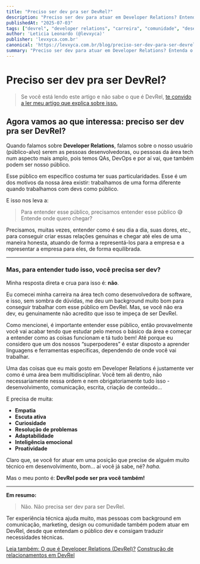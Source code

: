 ```yaml
---
title: "Preciso ser dev pra ser DevRel?"
description: "Preciso ser dev para atuar em Developer Relations? Entenda o que realmente importa para trabalhar com DevRel."
publishedAt: "2025-07-03"
tags: ["devrel", "developer relations", "carreira", "comunidade", "desenvolvimento"]
author: 'Leticia Leonardo (@levxyca)'
publisher: 'levxyca.com.br'
canonical: 'https://levxyca.com.br/blog/preciso-ser-dev-para-ser-devrel'
summary: "Preciso ser dev para atuar em Developer Relations? Entenda o que realmente importa para trabalhar com DevRel."
---
```


# Preciso ser dev pra ser DevRel?

> Se você está lendo este artigo e não sabe o que é DevRel, [te convido a ler meu artigo que explica sobre isso.](https://www.linkedin.com/pulse/o-que-%C3%A9-developer-relations-devrel-leticia-leonardo-vd5cf/)


## Agora vamos ao que interessa: preciso ser dev pra ser DevRel?

Quando falamos sobre **Developer Relations**, falamos sobre o nosso usuário (público-alvo) serem as pessoas desenvolvedoras, ou pessoas da área tech num aspecto mais amplo, pois temos QAs, DevOps e por aí vai, que também podem ser nosso público.

Esse público em específico costuma ter suas particularidades. Esse é um dos motivos da nossa área existir: trabalhamos de uma forma diferente quando trabalhamos com devs como público.

E isso nos leva a:

> Para entender esse público, precisamos entender esse público 😅 Entende onde quero chegar?

Precisamos, muitas vezes, entender como é seu dia a dia, suas dores, etc., para conseguir criar essas relações genuínas e chegar até eles de uma maneira honesta, atuando de forma a representá-los para a empresa e a representar a empresa para eles, de forma equilibrada.

---

### Mas, para entender tudo isso, você precisa ser dev?

Minha resposta direta e crua para isso é: **não**.

Eu comecei minha carreira na área tech como desenvolvedora de software, e isso, sem sombra de dúvidas, me deu um background muito bom para conseguir trabalhar com esse público em DevRel. Mas, se você não era dev, eu genuinamente não acredito que isso te impeça de ser DevRel.

Como mencionei, é importante entender esse público, então provavelmente você vai acabar tendo que estudar pelo menos o básico da área e começar a entender como as coisas funcionam e tá tudo bem! Até porque eu considero que um dos nossos “superpoderes” é estar disposto a aprender linguagens e ferramentas específicas, dependendo de onde você vai trabalhar.

Uma das coisas que eu mais gosto em Developer Relations é justamente ver como é uma área bem multidisciplinar. Você tem ali dentro, não necessariamente nessa ordem e nem obrigatoriamente tudo isso - desenvolvimento, comunicação, escrita, criação de conteúdo…

E precisa de muita:

- **Empatia**
- **Escuta ativa**
- **Curiosidade**
- **Resolução de problemas**
- **Adaptabilidade**
- **Inteligência emocional**
- **Proatividade**

Claro que, se você for atuar em uma posição que precise de alguém muito técnico em desenvolvimento, bom… aí você já sabe, né? _haha._

Mas o meu ponto é: **DevRel pode ser pra você também!**

---

**Em resumo:**

> Não. Não precisa ser dev para ser DevRel.

Ter experiência técnica ajuda muito, mas pessoas com background em comunicação, marketing, design ou comunidade também podem atuar em DevRel, desde que entendam o público dev e consigam traduzir necessidades técnicas.

[Leia também: O que é Developer Relations (DevRel)?](./o-que-e-devrel)
[Construção de relacionamentos em DevRel](./dev-rel)
